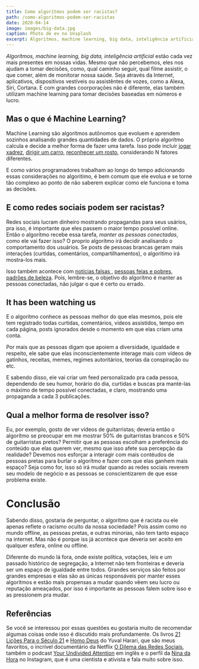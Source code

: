 ```yaml
---
title: Como algorítmos podem ser racistas?
path: /como-algoritmos-podem-ser-racistas
date: 2020-04-14
image: images/big-data.jpg
caption: Photo de ev no Unsplash
excerpt: Algorítmos, machine learning, big data, inteligência artificial estão cada vez mais presentes em nossas vidas. Mesmo que não percebemos, eles nos ajudam a tomar decisões como qual caminho seguir, qual filme assistir, o que comer, além de monitorar nossa saúde. Seja através da Internet, aplicativos, dispositivos vestíveis ou assistêntes de vozes, como a Alexa, Siri, Cortana.
---
```


_Algorítmos, machine learning, big data, inteligência artificial_ estão cada vez mais presentes em nossas vidas. Mesmo que não percebemos, eles nos ajudam a tomar decisões, como, qual caminho seguir, qual filme assistir, o que comer, além de monitorar nossa saúde. Seja através da Internet, aplicativos, dispositivos vestíveis ou assistêntes de vozes, como a Alexa, Siri, Cortana. E com grandes coorporações não é diferente, elas também utilizam machine learning para tomar decisões baseadas em números e lucro.

## Mas o que é Machine Learning?

Machine Learning são algorítmos autônomos que evoluem e aprendem sozinhos analisando grandes quantidades de dados. O próprio algorítmo calcula e decide a melhor forma de fazer uma tarefa. Isso pode incluir [jogar xadrez](https://blogs.funiber.org/pt/tecnologias-tic/2018/01/29/maquina-aprende-xadrez-em-apenas-quatro-horas), [dirigir um carro](https://www.intellias.com/how-machine-learning-algorithms-make-self-driving-cars-a-reality/), [reconhecer um rosto](https://computerworld.com.br/brandpost/tecnologia-de-reconhecimento-facial-movida-ia-e-machine-learning/), considerando N fatores diferentes.

E como vários programadores trabalham ao longo do tempo adicionando essas considerações no algoritimo, é bem comum que ele evolua e se torne tão complexo ao ponto de não saberem explicar como ele funciona e toma as decisões.

## E como redes sociais podem ser racistas?

Redes sociais lucram dinheiro mostrando propagandas para seus usários, pra isso, é importante que eles passem o maior tempo possível online. Então o algorítmo recebe essa tarefa, _manter as pessoas conectadas_, como ele vai fazer isso? O proprío algorítmo irá decidir analisando o comportamento dos usuários. Se posts de pessoas brancas geram mais interações (curtidas, comentários, compartilhamentos), o algoritimo irá mostra-los mais.

Isso também acontece com [notícias falsas ](https://www.wionews.com/world/fake-news-travels-six-times-faster-on-twitter-than-real-news-mit-study-327948), [pessoas feias e pobres](https://www.hypeness.com.br/2020/03/como-o-tik-tok-esconde-usuarios-feios-e-pobres-para-atrair-mais-pessoas/), [padrões de beleza](https://medium.com/social-media-as-news-cod/how-social-media-impacts-beauty-standards-for-boys-and-girls-b6bebb6386ac). Pois, lembre-se, o objetivo do algorítmo é manter as pessoas conectadas, não julgar o que é certo ou errado.

## It has been watching us

E o algoritmo conhece as pessoas melhor do que elas mesmos, pois ele tem registrado todas curtidas, comentários, vídeos assistidos, tempo em cada página, posts ignorados desde o momento em que elas criam uma conta.

Por mais que as pessoas digam que apoiem a diversidade, igualdade e respeito, ele sabe que elas inconscientemente interage mais com vídeos de gatinhos, receitas, memes, regimes autoritários, teorias da conspiração ou etc.

E sabendo disso, ele vai criar um feed personalizado pra cada pessoa, dependendo de seu humor, horário do dia, curtidas e buscas pra manté-las o máximo de tempo possível conectadas, e claro, mostrando uma propaganda a cada 3 publicações.

## Qual a melhor forma de resolver isso?

Eu, por exemplo, gosto de ver vídeos de guitarristas; deveria então o algorítmo se preocupar em me mostrar 50% de guitarristas brancos e 50% de guitarristas pretos? Permitir que as pessoas escolham a preferência do conteúdo que elas querem ver, mesmo que isso afete sua percepção da realidade? Devemos nos esforçar a interagir com mais contéudos de pessoas pretas para burlar o algorítmo e fazer com que elas ganhem mais espaço? Seja como for, isso só irá mudar quando as redes sociais reverem seu modelo de negócio e as pessoas se conscientizarem de que esse problema existe.

# Conclusão

Sabendo disso, gostaria de perguntar, o algorítmo que é racista ou ele apenas reflete o racismo oculto da nossa sociedade? Pois assim como no mundo offline, as pessoas pretas, e outras minorias, não tem tanto espaço na internet. Mas não é porque iss já acontece que deveria ser aceito em qualquer esfera, online ou offline.

Diferente do mundo lá fora, onde existe política, votações, leis e um passado histórico de segregação, a Internet não tem fronteiras e deveria ser um espaço de igualdade entre todos. Grandes serviços são feitos por grandes empresas e elas são as únicas responsáveis por manter esses algorítmos e estão mais propensas a mudar quando vêem seu lucro ou reputação ameaçados, por isso é importante as pessoas falem sobre isso e as pressionem pra mudar.

## Referências

Se você se interessou por essas questões eu gostaria muito de recomendar algumas coisas onde isso é discutido mais profundamente. Os livros [21 Lições Para o Século 21](https://www.amazon.com.br/21-li%C3%A7%C3%B5es-para-s%C3%A9culo/dp/8535930914) e [Homo Deus](https://www.amazon.com.br/Homo-Deus-breve-hist%C3%B3ria-amanh%C3%A3-ebook/dp/B01LXCJTO4) do Yuval Harari, que são meus favoritos, o incrível documentário da Netflix [O Dilema das Redes Sociais](https://guiadoestudante.abril.com.br/estudo/dilema-das-redes-por-que-assistir-documentario-netflix/), também o podcast [Your Undivided Attention](https://open.spotify.com/show/4KI3PtZaWJbAWK89vgttoU?si=PEDuJRtaSOeBZiH2TWTbKg) em inglês e o perfil da [Nina da Hora](https://www.instagram.com/ninadhora/) no Instagram, que é uma cientista e ativista e fala muito sobre isso.
